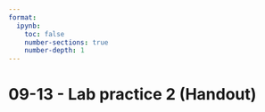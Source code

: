 ```yaml
---
format:
  ipynb:
    toc: false
    number-sections: true
    number-depth: 1
---
```


# 09-13 - Lab practice 2 (Handout)
